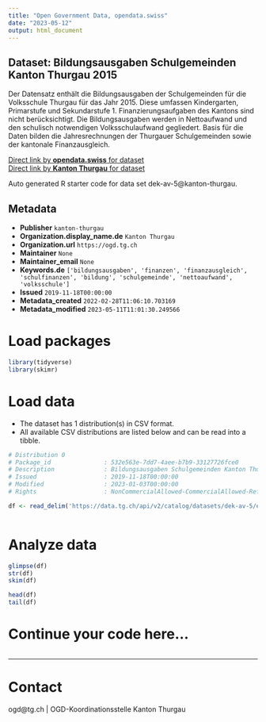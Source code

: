 ```yaml
---
title: "Open Government Data, opendata.swiss"
date: "2023-05-12"
output: html_document
---
```


## Dataset: Bildungsausgaben Schulgemeinden Kanton Thurgau 2015

Der Datensatz enthält die Bildungsausgaben der Schulgemeinden für die Volksschule Thurgau für das Jahr 2015. Diese umfassen Kindergarten, Primarstufe und Sekundarstufe 1. Finanzierungsaufgaben des Kantons sind nicht berücksichtigt. Die Bildungsausgaben werden in Nettoaufwand und den schulisch notwendigen Volksschulaufwand gegliedert. Basis für die Daten bilden die Jahresrechnungen der Thurgauer Schulgemeinden sowie der kantonale Finanzausgleich. 

[Direct link by **opendata.swiss** for dataset](https://opendata.swiss/de/dataset/bildungsausgaben-schulgemeinden-kanton-thurgau-2015)<br>
[Direct link by **Kanton Thurgau** for dataset](https://data.tg.ch/explore/dataset/dek-av-5/)

Auto generated R starter code for data set dek-av-5@kanton-thurgau.

## Metadata

- **Publisher** `kanton-thurgau`
- **Organization.display_name.de** `Kanton Thurgau`
- **Organization.url** `https://ogd.tg.ch`
- **Maintainer** `None`
- **Maintainer_email** `None`
- **Keywords.de** `['bildungsausgaben', 'finanzen', 'finanzausgleich', 'schulfinanzen', 'bildung', 'schulgemeinde', 'nettoaufwand', 'volksschule']`
- **Issued** `2019-11-18T00:00:00`
- **Metadata_created** `2022-02-28T11:06:10.703169`
- **Metadata_modified** `2023-05-11T11:01:30.249566`


# Load packages

```r

library(tidyverse)
library(skimr)

```

# Load data

-   The dataset has 1 distribution(s) in CSV format.
-   All available CSV distributions are listed below and can be read into a tibble.

```r

# Distribution 0
# Package_id               : 532e563e-7dd7-4aee-b7b9-33127726fce0
# Description              : Bildungsausgaben Schulgemeinden Kanton Thurgau 2015 (csv)
# Issued                   : 2019-11-18T00:00:00
# Modified                 : 2023-01-03T00:00:00
# Rights                   : NonCommercialAllowed-CommercialAllowed-ReferenceRequired

df <- read_delim('https://data.tg.ch/api/v2/catalog/datasets/dek-av-5/exports/csv')



```

# Analyze data

```r

glimpse(df)
str(df)
skim(df)

head(df)
tail(df)

```

# Continue your code here...

```r

```

------------------------------------------------------------------------

# Contact

ogd@tg.ch | OGD-Koordinationsstelle Kanton Thurgau
